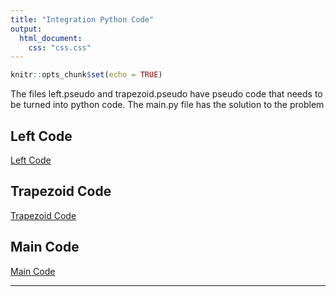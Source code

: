 ```yaml
---
title: "Integration Python Code"
output: 
  html_document:
    css: "css.css"
---
```


```r
knitr::opts_chunk$set(echo = TRUE)
```

The files left.pseudo and trapezoid.pseudo have pseudo code that needs to be turned into python code. The main.py file has the solution to the problem

## Left Code 

[Left Code](A8/left.pseudo)


## Trapezoid Code

[Trapezoid Code](A8/trapezoid.pseduo)

## Main Code 

[Main Code](A8/main.py)

__________